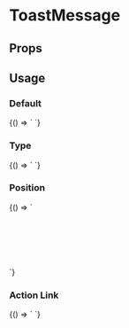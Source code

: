
# ToastMessage

<Meta title='Toast' component='fw-toast-message' />

## Props

<Props of='fw-toast-message' />

## Usage

### Default

<Preview>
  <Story name='Default'>
    {() => `
    <fw-toast-message id="default_toast" type="success" content="Successfullly triggered" sticky="true"></fw-toast-message>
    `}
  </Story>
</Preview>

### Type

<Preview>
  <Story name='Type'>
    {() => `
    <fw-toast-message id="type_toast" sticky=true type="success" content="success"></fw-toast-message>
 <fw-toast-message id="type_toast" sticky=true type="error" content="error"></fw-toast-message>
 <fw-toast-message id="type_toast" sticky=true type="warning" content="warning"></fw-toast-message>
 <fw-toast-message id="type_toast" sticky=true type="inprogress" content="inprogress"></fw-toast-message>
    `}
  </Story>
</Preview>

### Position

<Preview>
  <Story name='position'>
    {() => `
    <div style="margin-top: 100px">
      <fw-toast-message id="topleft" type="success" position="top-left" content="Successfullly triggered"></fw-toast-message>
      <fw-toast-message id="topcenter" type="success" position="top-center" content="Successfullly triggered"></fw-toast-message>
      <fw-toast-message id="topright" type="success" position="top-right" content="Successfullly triggered"></fw-toast-message>
    </div>
    `}
  </Story>
</Preview>

### Action Link

<Preview>
  <Story name='Action Link'>
    {() => `
    <fw-toast-message id="actionlink_toast" action-link-text="Undo" type="success" content="Record successfullly deleted" sticky="true"></fw-toast-message>`}
  </Story>
</Preview>
